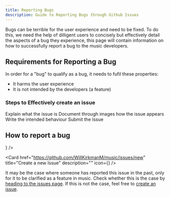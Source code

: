 ```yaml
---
title: Reporting Bugs
description: Guide to Reporting Bugs through Github Issues
---
```


Bugs can be terrible for the user experience and need to be fixed. To do this, we need the help of dilligent users to concisely but effectively detail the aspects of a bug they experience, this page will contain information on how to successfully report a bug to the music developers.

## Requirements for Reporting a Bug
In order for a "bug" to qualify as a bug, it needs to fufil these properties:

- It harms the user experience
- It is not intended by the developers (a feature)

### Steps to Effectively create an issue
<Steps>
  <Step>
    Explain what the issue is
  </Step>
  <Step>
    Document through images how the issue appears
  </Step>
  <Step>
    Write the intended behaviour
  </Step>
  <Step>
    Submit the Issue
  </Step>
</Steps>

## How to report a bug

<Cards>
  <Card 
    href="https://github.com/WillKirkmanM/music/issues"
    title="Head to the Issues Page"
    description=""
    icon={<SquareArrowOutUpRight />}
  />

  <Card
    href="https://github.com/WillKirkmanM/music/issues/new"
    title="Create a new Issue"
    description=""
    icon={<CirclePlus />}
  />
</Cards>

It may be the case where someone has reported this issue in the past, only for it to be clarified as a feature in music. Check whether this is the case by [heading to the issues page](https://github.com/WillKirkmanM/music/issues). If this is not the case, feel free to [create an issue](https://github.com/WillKirkmanM/music/issues/new).
